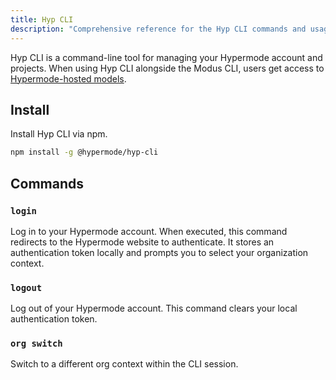 ```yaml
---
title: Hyp CLI
description: "Comprehensive reference for the Hyp CLI commands and usage"
---
```


Hyp CLI is a command-line tool for managing your Hypermode account and projects.
When using Hyp CLI alongside the Modus CLI, users get access to
[Hypermode-hosted models](/hosted-models).

## Install

Install Hyp CLI via npm.

```sh
npm install -g @hypermode/hyp-cli
```

## Commands

### `login`

Log in to your Hypermode account. When executed, this command redirects to the
Hypermode website to authenticate. It stores an authentication token locally and
prompts you to select your organization context.

### `logout`

Log out of your Hypermode account. This command clears your local authentication
token.

### `org switch`

Switch to a different org context within the CLI session.
